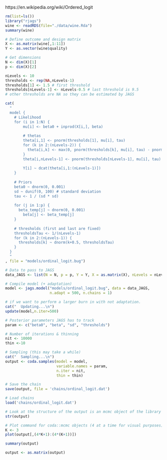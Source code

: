 https://en.wikipedia.org/wiki/Ordered_logit

```r
rm(list=ls())
library("rjags")
wine <- readRDS(file="./data/wine.Rda")
summary(wine)
```

```r
# Define outcome and design matrix
X <- as.matrix(wine[,1:11])
Y <- as.vector(wine$quality)

# Get dimensions
N <- dim(X)[1]
p <- dim(X)[2]
```

```r
nLevels <- 10
thresholds <- rep(NA,nLevels-1)
thresholds[1] <- 1.5 # first threshold
thresholds[nLevels-1] <- nLevels-0.5 # last threshold is 9.5
# other thresholds are NA so they can be estimated by JAGS
```

```{=latex}
\begin{align*}
  Y &\sim categorical(\theta_j)
  \theta_j &= 
\end{align*}
```

```r
cat(
  "
  model {
    # Likelihood 
    for (i in 1:N) {
    	mu[i] <- beta0 + inprod(X[i,], beta)
    	
    	# thetas
    	theta[i,1] <- pnorm(thresholds[1], mu[i], tau)
    	for (k in 2:(nLevels-2)) {
    	  theta[i,k] <- max(0, pnorm(thresholds[k], mu[i], tau) - pnorm(thresholds[k-1], mu[i], tau))
    	}
    	theta[i,nLevels-1] <- pnorm(thresholds[nLevels-1], mu[i], tau)
    	
    	Y[i] ~ dcat(theta[i,1:(nLevels-1)])
    } 
  
    # Priors
    beta0 ~ dnorm(0, 0.001)
    sd ~ dunif(0, 100) # standard deviation
    tau <- 1 / (sd * sd)
    
    for (j in 1:p) {
      beta_temp[j] ~ dnorm(0, 0.001)	
    	beta[j] <- beta_temp[j]
    }
    
    # thresholds (first and last are fixed)
    thresholdsTau <- 1/(nLevels-1)
    for (k in 2:(nLevels-1)) {
      thresholds[k] ~ dnorm(k+0.5, thresholdsTau)
    }
  }
  "
, file = "models/ordinal_logit.bug")
```


```r
# Data to pass to JAGS
data_JAGS <- list(N = N, p = p, Y = Y, X = as.matrix(X), nLevels = nLevels, thresholds = thresholds)

# Compile model (+ adaptation)
model <- jags.model("models/ordinal_logit.bug", data = data_JAGS,
                    n.adapt = 500, n.chains = 1) 
```

```r
# if we want to perform a larger burn in with not adaptation.
cat("  Updating...\n")
update(model,n.iter=500)

# Posterior parameters JAGS has to track
param <- c("beta0", "beta", "sd", "thresholds")

# Number of iterations & thinning
nit <- 10000
thin <-10
```

```r
# Sampling (this may take a while)
cat("  Sampling...\n")
output <- coda.samples(model = model,
                       variable.names = param,
                       n.iter = nit,
                       thin = thin)

# Save the chain
save(output, file = 'chains/ordinal_logit.dat')
```

```r
# Load chains
load('chains/ordinal_logit.dat')

# Look at the structure of the output is an mcmc object of the library coda
str(output)
```

```r
# Plot command for coda::mcmc objects (4 at a time for visual purposes)
K <- 3
plot(output[,(4*K+1):(4*(K+1))])
```

```r
summary(output)
```

```r
output <- as.matrix(output)
```


